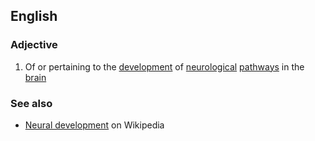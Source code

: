 ==English==

===Adjective===
{{en-adj|-}}

# Of or pertaining to the [[development]] of [[neurological]] [[pathway]]s in the [[brain]]

===See also===
*[[w:Neural development|Neural development]] on Wikipedia
